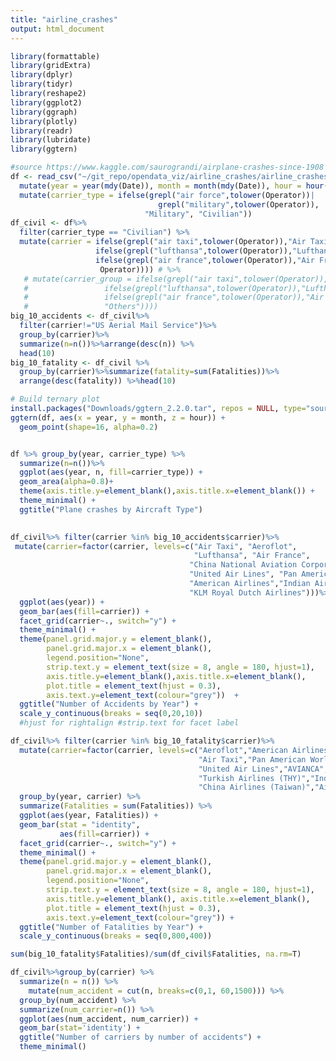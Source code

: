 ```yaml
---
title: "airline_crashes"
output: html_document
---
```


```r
library(formattable)
library(gridExtra)
library(dplyr)
library(tidyr)
library(reshape2)
library(ggplot2)
library(ggraph)
library(plotly)
library(readr)
library(lubridate)
library(ggtern)
```


```r
#source https://www.kaggle.com/saurograndi/airplane-crashes-since-1908
df <- read_csv("~/git_repo/opendata_viz/airline_crashes/airline_crashes.csv") %>%
  mutate(year = year(mdy(Date)), month = month(mdy(Date)), hour = hour(hm(Time))) %>%
  mutate(carrier_type = ifelse(grepl("air force",tolower(Operator))|
                                 grepl("military",tolower(Operator)),
                              "Military", "Civilian")) 
df_civil <- df%>% 
  filter(carrier_type == "Civilian") %>%
  mutate(carrier = ifelse(grepl("air taxi",tolower(Operator)),"Air Taxi",
                   ifelse(grepl("lufthansa",tolower(Operator)),"Lufthansa",
                   ifelse(grepl("air france",tolower(Operator)),"Air France",
                    Operator)))) # %>%
   # mutate(carrier_group = ifelse(grepl("air taxi",tolower(Operator)),"Air Taxi",
   #                 ifelse(grepl("lufthansa",tolower(Operator)),"Lufthansa",
   #                 ifelse(grepl("air france",tolower(Operator)),"Air France",
   #                 "Others"))))
big_10_accidents <- df_civil%>%
  filter(carrier!="US Aerial Mail Service")%>%
  group_by(carrier)%>%
  summarize(n=n())%>%arrange(desc(n)) %>%
  head(10)
big_10_fatality <- df_civil %>%
  group_by(carrier)%>%summarize(fatality=sum(Fatalities))%>%
  arrange(desc(fatality)) %>%head(10)
```

```r
# Build ternary plot
install.packages("Downloads/ggtern_2.2.0.tar", repos = NULL, type="source")
ggtern(df, aes(x = year, y = month, z = hour)) +
  geom_point(shape=16, alpha=0.2)
```

```r

```

```r
df %>% group_by(year, carrier_type) %>%
  summarize(n=n())%>%
  ggplot(aes(year, n, fill=carrier_type)) + 
  geom_area(alpha=0.8)+ 
  theme(axis.title.y=element_blank(),axis.title.x=element_blank()) +
  theme_minimal() + 
  ggtitle("Plane crashes by Aircraft Type") 
    
```
```r
df_civil%>% filter(carrier %in% big_10_accidents$carrier)%>% 
 mutate(carrier=factor(carrier, levels=c("Air Taxi", "Aeroflot",
                                         "Lufthansa", "Air France",
                                        "China National Aviation Corporation",
                                        "United Air Lines", "Pan American World Airways",
                                        "American Airlines","Indian Airlines",
                                        "KLM Royal Dutch Airlines")))%>%
  ggplot(aes(year)) +
  geom_bar(aes(fill=carrier)) +
  facet_grid(carrier~., switch="y") +
  theme_minimal() +
  theme(panel.grid.major.y = element_blank(), 
        panel.grid.major.x = element_blank(),
        legend.position="None",
        strip.text.y = element_text(size = 8, angle = 180, hjust=1),
        axis.title.y=element_blank(),axis.title.x=element_blank(),
        plot.title = element_text(hjust = 0.3),
        axis.text.y=element_text(colour="grey"))  +
  ggtitle("Number of Accidents by Year") +
  scale_y_continuous(breaks = seq(0,20,10)) 
  #hjust for rightalign #strip.text for facet label
```
```r
df_civil%>% filter(carrier %in% big_10_fatality$carrier)%>%
  mutate(carrier=factor(carrier, levels=c("Aeroflot","American Airlines",
                                          "Air Taxi","Pan American World Airways",
                                          "United Air Lines","AVIANCA",
                                          "Turkish Airlines (THY)","Indian Airlines",
                                          "China Airlines (Taiwan)","Air India")))%>%
  group_by(year, carrier) %>%
  summarize(Fatalities = sum(Fatalities)) %>%
  ggplot(aes(year, Fatalities)) +
  geom_bar(stat = "identity", 
           aes(fill=carrier)) +
  facet_grid(carrier~., switch="y") +
  theme_minimal() +
  theme(panel.grid.major.y = element_blank(), 
        panel.grid.major.x = element_blank(),
        legend.position="None",
        strip.text.y = element_text(size = 8, angle = 180, hjust=1),
        axis.title.y=element_blank(), axis.title.x=element_blank(),
        plot.title = element_text(hjust = 0.3),
        axis.text.y=element_text(colour="grey")) +
  ggtitle("Number of Fatalities by Year") +
  scale_y_continuous(breaks = seq(0,800,400))
```

```r
sum(big_10_fatality$Fatalities)/sum(df_civil$Fatalities, na.rm=T)

```

```r
df_civil%>%group_by(carrier) %>% 
  summarize(n = n()) %>%
    mutate(num_accident = cut(n, breaks=c(0,1, 60,1500))) %>%
  group_by(num_accident) %>%
  summarize(num_carrier=n()) %>%
  ggplot(aes(num_accident, num_carrier)) + 
  geom_bar(stat='identity') + 
  ggtitle("Number of carriers by number of accidents") +
  theme_minimal()
  
```

```r

```




